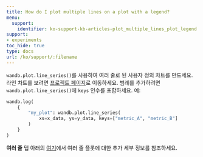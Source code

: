 ---
title: How do I plot multiple lines on a plot with a legend?
menu:
  support:
    identifier: ko-support-kb-articles-plot_multiple_lines_plot_legend
support:
- experiments
toc_hide: true
type: docs
url: /ko/support/:filename
---

`wandb.plot.line_series()`를 사용하여 여러 줄로 된 사용자 정의 차트를 만드세요. 라인 차트를 보려면 [프로젝트 페이지](/ko/guides/models/track/project-page)로 이동하세요. 범례를 추가하려면 `wandb.plot.line_series()`에 `keys` 인수를 포함하세요. 예:

```python
wandb.log(
    {
        "my_plot": wandb.plot.line_series(
            xs=x_data, ys=y_data, keys=["metric_A", "metric_B"]
        )
    }
)
```

**여러 줄** 탭 아래의 [여기](/ko/guides/models/track/log/plots.md#basic-charts)에서 여러 줄 플롯에 대한 추가 세부 정보를 참조하세요.
